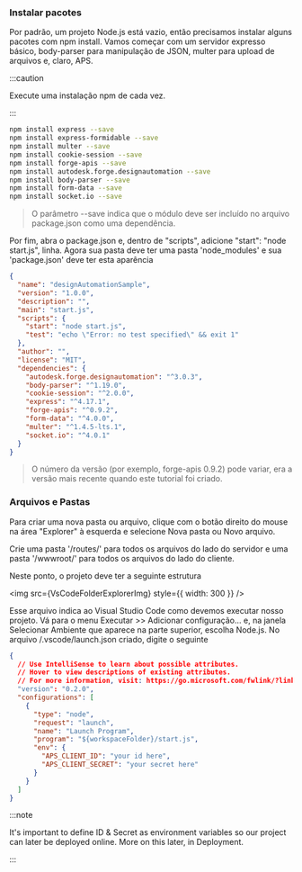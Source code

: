 
### Instalar pacotes

Por padrão, um projeto Node.js está vazio, então precisamos instalar alguns pacotes com npm install. Vamos começar com um servidor expresso básico, body-parser para manipulação de JSON, multer para upload de arquivos e, claro, APS.



:::caution

Execute uma instalação npm de cada vez.


:::



```bash
npm install express --save
npm install express-formidable --save
npm install multer --save
npm install cookie-session --save
npm install forge-apis --save
npm install autodesk.forge.designautomation --save
npm install body-parser --save
npm install form-data --save
npm install socket.io --save
```

> O parâmetro --save indica que o módulo deve ser incluído no arquivo package.json como uma dependência.

Por fim, abra o package.json e, dentro de "scripts", adicione "start": "node start.js", linha. Agora sua pasta deve ter uma pasta 'node_modules' e sua 'package.json' deve ter esta aparência

```json title=package.json
{
  "name": "designAutomationSample",
  "version": "1.0.0",
  "description": "",
  "main": "start.js",
  "scripts": {
    "start": "node start.js",
    "test": "echo \"Error: no test specified\" && exit 1"
  },
  "author": "",
  "license": "MIT",
  "dependencies": {
    "autodesk.forge.designautomation": "^3.0.3",
    "body-parser": "^1.19.0",
    "cookie-session": "^2.0.0",
    "express": "^4.17.1",
    "forge-apis": "^0.9.2",
    "form-data": "^4.0.0",
    "multer": "^1.4.5-lts.1",
    "socket.io": "^4.0.1"
  }
}
```

> O número da versão (por exemplo, forge-apis 0.9.2) pode variar, era a versão mais recente quando este tutorial foi criado.

### Arquivos e Pastas

Para criar uma nova pasta ou arquivo, clique com o botão direito do mouse na área "Explorer" à esquerda e selecione Nova pasta ou Novo arquivo.

Crie uma pasta '/routes/' para todos os arquivos do lado do servidor e uma pasta '/wwwroot/' para todos os arquivos do lado do cliente.

Neste ponto, o projeto deve ter a seguinte estrutura

<img src={VsCodeFolderExplorerImg} style={{ width: 300 }} />

Esse arquivo indica ao Visual Studio Code como devemos executar nosso projeto. Vá para o menu Executar >> Adicionar configuração... e, na janela Selecionar Ambiente que aparece na parte superior, escolha Node.js. No arquivo /.vscode/launch.json criado, digite o seguinte

```json title=launch.json
{
  // Use IntelliSense to learn about possible attributes.
  // Hover to view descriptions of existing attributes.
  // For more information, visit: https://go.microsoft.com/fwlink/?linkid=830387
  "version": "0.2.0",
  "configurations": [
    {
      "type": "node",
      "request": "launch",
      "name": "Launch Program",
      "program": "${workspaceFolder}/start.js",
      "env": {
        "APS_CLIENT_ID": "your id here",
        "APS_CLIENT_SECRET": "your secret here"
      }
    }
  ]
}
```



:::note


It's important to define ID & Secret as environment variables so our project can later be deployed online. More on this later, in Deployment.


:::

